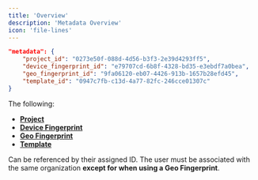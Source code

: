 ```yaml
---
title: 'Overview'
description: 'Metadata Overview'
icon: 'file-lines'
---
```



```json
"metadata": {
    "project_id": "0273e50f-088d-4d56-b3f3-2e39d4293ff5",
    "device_fingerprint_id": "e79707cd-6b8f-4328-bd35-e3ebdf7a0bea",
    "geo_fingerprint_id": "9fa06120-eb07-4426-913b-1657b28efd45",
    "template_id": "0947c7fb-c13d-4a77-82fc-246cce01307c"
}
```

The following:
- **[Project](/api-reference/endpoint/template)** 
- **[Device Fingerprint](/pipeline/scraping/fingerprint#device-fingerprint)** 
- **[Geo Fingerprint](/pipeline/scraping/fingerprint#geo-fingerprint)** 
- **[Template](/metadata/templates)**

Can be referenced by their assigned ID. The user must be associated with the same organization **except for when using a Geo Fingerprint**.